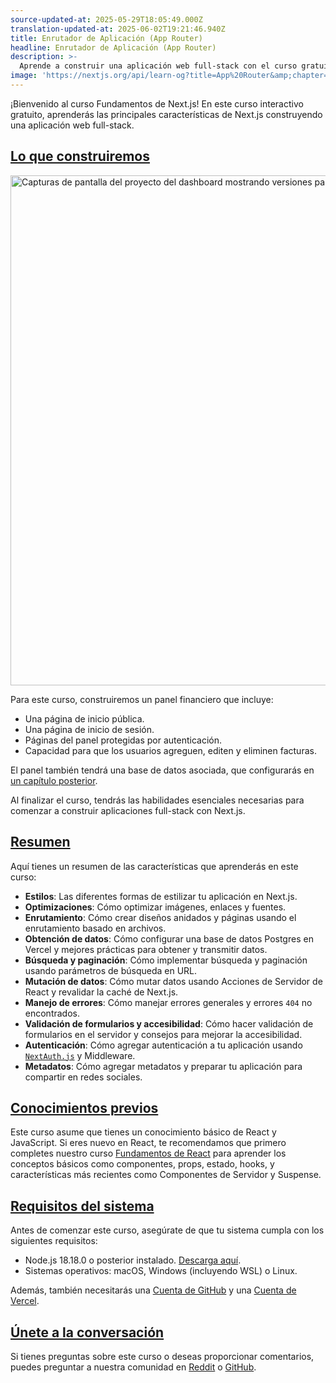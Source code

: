 ```yaml
---
source-updated-at: 2025-05-29T18:05:49.000Z
translation-updated-at: 2025-06-02T19:21:46.940Z
title: Enrutador de Aplicación (App Router)
headline: Enrutador de Aplicación (App Router)
description: >-
  Aprende a construir una aplicación web full-stack con el curso gratuito Fundamentos de Next.js.
image: 'https://nextjs.org/api/learn-og?title=App%20Router&amp;chapter=2'
---
```


¡Bienvenido al curso Fundamentos de Next.js! En este curso interactivo gratuito, aprenderás las principales características de Next.js construyendo una aplicación web full-stack.

[Lo que construiremos](#what-well-be-building)
------------------------------------------------

<Image
  alt="Capturas de pantalla del proyecto del dashboard mostrando versiones para escritorio y móvil."
  srcLight="https://h8DxKfmAPhn8O0p3.public.blob.vercel-storage.com/learn/light/dashboard.png"
  srcDark="https://h8DxKfmAPhn8O0p3.public.blob.vercel-storage.com/learn/dark/dashboard.png"
  width="1378"
  height="816"
/>

Para este curso, construiremos un panel financiero que incluye:

*   Una página de inicio pública.
*   Una página de inicio de sesión.
*   Páginas del panel protegidas por autenticación.
*   Capacidad para que los usuarios agreguen, editen y eliminen facturas.

El panel también tendrá una base de datos asociada, que configurarás en [un capítulo posterior](/learn/dashboard-app/setting-up-your-database).

Al finalizar el curso, tendrás las habilidades esenciales necesarias para comenzar a construir aplicaciones full-stack con Next.js.

[Resumen](#overview)
---------------------

Aquí tienes un resumen de las características que aprenderás en este curso:

*   **Estilos**: Las diferentes formas de estilizar tu aplicación en Next.js.
*   **Optimizaciones**: Cómo optimizar imágenes, enlaces y fuentes.
*   **Enrutamiento**: Cómo crear diseños anidados y páginas usando el enrutamiento basado en archivos.
*   **Obtención de datos**: Cómo configurar una base de datos Postgres en Vercel y mejores prácticas para obtener y transmitir datos.
*   **Búsqueda y paginación**: Cómo implementar búsqueda y paginación usando parámetros de búsqueda en URL.
*   **Mutación de datos**: Cómo mutar datos usando Acciones de Servidor de React y revalidar la caché de Next.js.
*   **Manejo de errores**: Cómo manejar errores generales y errores `404` no encontrados.
*   **Validación de formularios y accesibilidad**: Cómo hacer validación de formularios en el servidor y consejos para mejorar la accesibilidad.
*   **Autenticación**: Cómo agregar autenticación a tu aplicación usando [`NextAuth.js`](https://next-auth.js.org/) y Middleware.
*   **Metadatos**: Cómo agregar metadatos y preparar tu aplicación para compartir en redes sociales.

[Conocimientos previos](#prerequisite-knowledge)
-------------------------------------------------

Este curso asume que tienes un conocimiento básico de React y JavaScript. Si eres nuevo en React, te recomendamos que primero completes nuestro curso [Fundamentos de React](/learn/react-foundations) para aprender los conceptos básicos como componentes, props, estado, hooks, y características más recientes como Componentes de Servidor y Suspense.

[Requisitos del sistema](#system-requirements)
-------------------------------------------

Antes de comenzar este curso, asegúrate de que tu sistema cumpla con los siguientes requisitos:

*   Node.js 18.18.0 o posterior instalado. [Descarga aquí](https://nodejs.org/en).
*   Sistemas operativos: macOS, Windows (incluyendo WSL) o Linux.

Además, también necesitarás una [Cuenta de GitHub](https://github.com/join/) y una [Cuenta de Vercel](https://vercel.com/signup).

[Únete a la conversación](#join-the-conversation)
-----------------------------------------------

Si tienes preguntas sobre este curso o deseas proporcionar comentarios, puedes preguntar a nuestra comunidad en [Reddit](https://reddit.com/r/vercel) o [GitHub](https://github.com/vercel/next-learn).